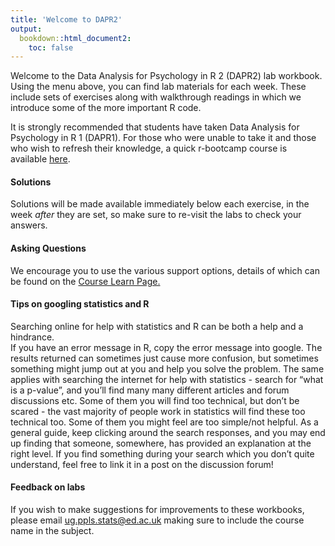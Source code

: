 ```yaml
---
title: 'Welcome to DAPR2'
output: 
  bookdown::html_document2:
    toc: false
---
```


Welcome to the Data Analysis for Psychology in R 2 (DAPR2) lab workbook. Using the menu above, you can find lab materials for each week. These include sets of exercises along with walkthrough readings in which we introduce some of the more important R code.  
  
It is strongly recommended that students have taken Data Analysis for Psychology in R 1 (DAPR1). For those who were unable to take it and those who wish to refresh their knowledge, a quick r-bootcamp course is available [here](https://uoepsy.github.io/r-bootcamp/).  
   
#### Solutions   
Solutions will be made available immediately below each exercise, in the week *after* they are set, so make sure to re-visit the labs to check your answers.  
  
#### Asking Questions  
We encourage you to use the various support options, details of which can be found on the [Course Learn Page.](https://www.learn.ed.ac.uk/webapps/blackboard/content/listContentEditable.jsp?content_id=_6062075_1&course_id=_88033_1&mode=reset)

#### Tips on googling statistics and R

Searching online for help with statistics and R can be both a help and a hindrance.  
If you have an error message in R, copy the error message into google. The results returned can sometimes just cause more confusion, but sometimes something might jump out at you and help you solve the problem. The same applies with searching the internet for help with statistics - search for "what is a p-value", and you'll find many many different articles and forum discussions etc. Some of them you will find too technical, but don't be scared - the vast majority of people work in statistics will find these too technical too. Some of them you might feel are too simple/not helpful. As a general guide, keep clicking around the search responses, and you may end up finding that someone, somewhere, has provided an explanation at the right level. If you find something during your search which you don't quite understand, feel free to link it in a post on the discussion forum!  

#### Feedback on labs

If you wish to make suggestions for improvements to these workbooks, please email [ug.ppls.stats@ed.ac.uk](mailto:ug.ppls.stats@ed.ac.uk) making sure to include the course name in the subject.
